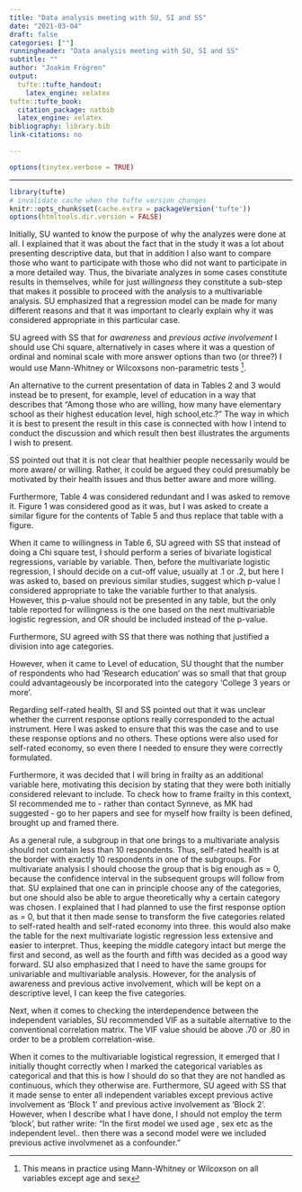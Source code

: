 ```yaml
---
title: "Data analysis meeting with SU, SI and SS"
date: "2021-03-04"
draft: false
categories: [""]
runningheader: "Data analysis meeting with SU, SI and SS" 
subtitle: ""
author: "Joakim Frögren"
output:
  tufte::tufte_handout:
    latex_engine: xelatex
tufte::tufte_book:
  citation_package: natbib
  latex_engine: xelatex
bibliography: library.bib
link-citations: no

---
```


```r
options(tinytex.verbose = TRUE)
```
---

```r
library(tufte)
# invalidate cache when the tufte version changes
knitr::opts_chunk$set(cache.extra = packageVersion('tufte'))
options(htmltools.dir.version = FALSE)
```

Initially, SU wanted to know the purpose of why the analyzes were done at all. I explained that it was about the fact that in the study it was a lot about presenting descriptive data, but that in addition I also want to compare those who want to participate with those who did not want to participate in a more detailed way. Thus, the bivariate analyzes in some cases constitute results in themselves, while for just *willingness* they constitute a sub-step that makes it possible to proceed with the analysis to a multivariable analysis. SU emphasized that a regression model can be made for many different reasons and that it was important to clearly explain why it was considered appropriate in this particular case. 

SU agreed with SS that for *awareness* and *previous active involvement* I should use Chi square, alternatively in cases where it was a question of ordinal and nominal scale with more answer options than two (or three?) I would use Mann-Whitney or Wilcoxsons non-parametric tests ^[This means in practice using Mann-Whitney or Wilcoxson on all variables except age and sex]. 

An alternative to the current presentation of data in Tables 2 and 3 would instead be to present, for example, level of education in a way that describes that "Among those who are willing, how many have elementary school as their highest education level, high school,etc.?" The way in which it is best to present the result in this case is connected with how I intend to conduct the discussion and which result then best illustrates the arguments I wish to present.   

SS pointed out that it is not clear that healthier people necessarily would be more aware/ or willing. Rather, it could be argued they could presumably be motivated by their health issues and thus better aware and more willing.

Furthermore, Table 4 was considered redundant and I was asked to remove it. Figure 1 was considered good as it was, but I was asked to create a similar figure for the contents of Table 5 and thus replace that table with a figure. 

When it came to willingness in Table 6, SU agreed with SS that instead of doing a Chi square test, I should perform a series of bivariate logistical regressions, variable by variable. Then, before the multivariate logistic regression, I should decide on a cut-off value, usually at .1 or .2, but here I was asked to, based on previous similar studies, suggest which p-value I considered appropriate to take the variable further to that analysis. However, this p-value should not be presented in any table, but the only table reported for willingness is the one based on the next multivariable logistic regression, and OR should be included instead of the p-value. 

Furthermore, SU agreed with SS that there was nothing that justified a division into age categories. 

However, when it came to Level of education, SU thought that the number of respondents who had 'Research education' was so small that that group could advantageously be incorporated into the category 'College 3 years or more'. 

Regarding self-rated health, SI and SS pointed out that it was unclear whether the current response options really corresponded to the actual instrument. Here I was asked to ensure that this was the case and to use these response options and no others. These options were also used for self-rated economy, so even there I needed to ensure they were correctly formulated. 

Furthermore, it was decided that I will bring in frailty as an additional variable here, motivating this decision by stating that they were both initially considered relevant to include. To check how to frame frailty in this context, SI recommended me to - rather than contact Synneve, as MK had suggested - go to her papers and see for myself how frailty is been defined, brought up and framed there.

As a general rule, a subgroup in that one brings to a multivariate analysis should not contain less than 10 respondents. Thus, self-rated health is at the border with exactly 10 respondents in one of the subgroups. For multivariate analysis I should choose the group that is big enough as = 0, because the confidence interval in the subsequent groups will follow from that. SU explained that one can in principle choose any of the categories, but one should also be able to argue theoretically why a certain category was chosen. I explained that I had planned to use the first response option as = 0, but that it then made sense to transform the five categories related to self-rated health and self-rated economy into three. this would also make the table for the next multivariate logistic regression less extensive and easier to interpret. Thus, keeping the middle category intact but merge the first and second, as well as the fourth and fifth was decided as a good way forward. SU also emphasized that I need to have the same groups for univariable and multivariable analysis. However, for the analysis of awareness and previous active involvement, which will be kept on a descriptive level, I can keep the five categories.

Next, when it comes to checking the interdependence between the independent variables, SU recommended VIF as a suitable alternative to the conventional correlation matrix. The VIF value should be above .70 or .80 in order to be a problem correlation-wise.

When it comes to the multivariable logistical regression, it emerged that I initially thought correctly when I marked the categorical variables as categorical and that this is how I should do so that they are not handled as continuous, which they otherwise are.  Furthermore, SU ageed with SS that it made sense to enter all independent variables except previous active involvement as 'Block 1' and previous active involvement as 'Block 2'. However, when I describe what I have done, I should not employ the term 'block', but rather write: "In the first model we used age , sex etc as the independent level.. then there was a second model were we included previous active involvmenet as a confounder."

